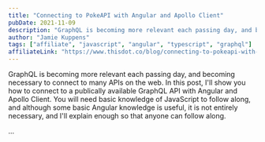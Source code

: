 ```yaml
---
title: "Connecting to PokeAPI with Angular and Apollo Client"
pubDate: 2021-11-09
description: "GraphQL is becoming more relevant each passing day, and becoming necessary to connect to many APIs on the web. In this post, I'll show you how to connect to a publically available GraphQL API with Angular and Apollo Client. You will need basic knowledge of JavaScript to follow along, and although some basic Angular knowledge is useful, it is not entirely necessary, and I'll explain enough so that anyone can follow along."
author: "Jamie Kuppens"
tags: ["affiliate", "javascript", "angular", "typescript", "graphql"]
affiliateLink: "https://www.thisdot.co/blog/connecting-to-pokeapi-with-angular-and-apollo-client"
---
```


GraphQL is becoming more relevant each passing day, and becoming necessary to
connect to many APIs on the web. In this post, I'll show you how to connect to a
publically available GraphQL API with Angular and Apollo Client. You will need
basic knowledge of JavaScript to follow along, and although some basic Angular
knowledge is useful, it is not entirely necessary, and I'll explain enough so
that anyone can follow along.

...

